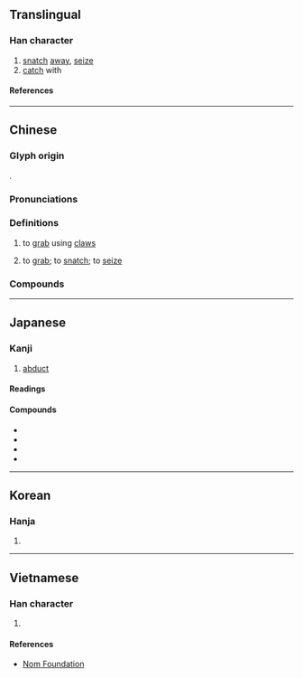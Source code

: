 {{character info}}
==Translingual==

===Han character===
{{Han char|rn=64|rad=手|as=20|sn=23|four=56047|canj=QBUE|ids=⿰扌矍}}

# [[snatch]] [[away]], [[seize]]
# [[catch]] with

====References====
{{Han ref|kx=0465.030|dkj=13043|dj=0813.260|hdz=31991.100|uh=652B}}

----

==Chinese==

===Glyph origin===
{{Han etym}}
{{Han compound|手|alt1=扌|矍|ls=psc|c1=s|c2=p|t1=hand}}.

===Pronunciations===
{{zh-pron
|m=jué
|c=fok3,gwok3
|mc=y
|oc=y
|cat=v
}}

===Definitions===
{{zh-hanzi}}

# {{lb|zh|of animals}} to [[grab]] using [[claw]]s
# to [[grab]]; to [[snatch]]; to [[seize]]

===Compounds===
{{zh-der|攫戾執猛|攫奪|攫取|攫食|攫住|拏雲攫石|齊人攫金}}

----

==Japanese==

===Kanji===
{{ja-kanji|grade=|rs=手20}}

# [[abduct]]

====Readings====
{{ja-readings
|goon=かく<くわく
|kanon=きゃく<きやく<くゐやく
|kun=さら-う<さら-ふ, つか-む
}}

====Compounds====
* {{ja-r|攫取|かくしゅ}}
* {{ja-r|一攫%千金|いっかく%せんきん}}
* {{ja-r|鰻%攫|ウナギ%ツカミ}}
* {{ja-r|鯉%攫|こい%つかみ}}

----

==Korean==

===Hanja===
{{ko-hanja|확}}

# {{rfdef|ko|sort=手20}}

----

==Vietnamese==

===Han character===
{{vi-readings|rs=手20|reading=quắc}}

# {{rfdef|vi|sort=手20}}

====References====
* [http://nomfoundation.org/common/nom_details.php?codepoint=652b Nom Foundation]